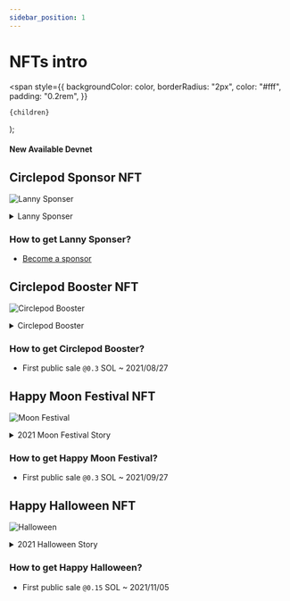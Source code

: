 ```yaml
---
sidebar_position: 1
---
```


# NFTs intro

  <span
    style={{
      backgroundColor: color,
      borderRadius: "2px",
      color: "#fff",
      padding: "0.2rem",
    }}
  >
    {children}
  </span>
);

#### New Available <Highlight color="#25c2a0">Devnet</Highlight>

## Circlepod Sponsor NFT

![Lanny Sponser](/img/nfts/sponsor_lanny.png)

<details>
  <summary>Lanny Sponser</summary>
  <div>
    <summary>
    Lanny came to the big city alone. Although he felt overwhelmed, he was able to gradually settle in the new environment because of the many assistances from the society. It belongs to Lanny's adventure story, which is about to unfold...
</summary>
  </div>
</details>

### How to get **Lanny Sponser**?
- [Become a sponsor](/docs/sponsor)

## Circlepod Booster NFT

![Circlepod Booster](/img/nfts/booster.png)

<details>
<summary>Circlepod Booster</summary>
  <div>
    <summary>
    Lanny accidentally opened the door of Circlepod one day and discovered that he had another name at the Circlepod —  Magellan, which is different from the original world. Everything here will be recorded and sent to the blockchain. Lanny, who has a strong curiosity, or should be called Magellan, decides to check it out after get off work
</summary>
  </div>
</details>

### How to get **Circlepod Booster**?
- First public sale `@0.3` SOL ~ 2021/08/27

## Happy Moon Festival NFT

![Moon Festival](/img/nfts/moon2021.png)

<details>
  <summary>2021 Moon Festival Story</summary>
  <div>
    <summary>
        The sunset gradually fell, the moon outside gradually climbed, and the cool wind blew gently. Lanny, Teddy and Massee are discussing what they are doing at the Orange Holiday Hotel.

"What is Yutu doing on the moon?" Teddy asked curiously while eating the mooncakes that Massee had just baked.

"It's mochi! If it were me, I would pound mochi," Lanny said firmly.

"I remember the story is to make medicine!" Masse thought.

"I vote for the medicine, because if it's mochi, then Massee will make it for us!" Teddy said with a smile.

"Yeah! Thats' really make sense!" Lanny nodded without thinking. And Massee is smiling shyly.

This is the first Mid-Autumn Festival to come to Orange Holiday Hotel. Although Lanny has just arrived in an unfamiliar environment, but with a partner around him, Lanny always feels very at ease in his heart. What interesting things will happen in the days to come?
</summary>
  </div>
</details>

### How to get **Happy Moon Festival**?
- First public sale `@0.3` SOL ~ 2021/09/27

## Happy Halloween NFT

![Halloween](/img/nfts/halloween2021.png)

<details>
  <summary>2021 Halloween Story</summary>
  <div>
    <summary>
        In order for the Orange Holiday Hostel to operate smoothly, Teddy suggested that Massee uses his best cooking skills to make desserts, and when they participated in the parade on Halloween, three of them promoted the goods of the Orange Holiday together. So Massee set about preparing ideas for Halloween.

Lanny had put on the magician costume he prepared early, and looked forward to the upcoming Halloween parade. Teddy followed. Massee hopes everyone can enjoy the Halloween atmosphere together, so he made a lot of finger biscuits, and wrote the Instagram of Orange Holiday Hostel with chocolate on the fingers, and shared them with the people who participated in the parade.

Parade time and biscuits disappeared quickly, and Massee thoughtfully reserved a snack for both Lanny and Teddy.

"It's so delicious!" Teddy couldn't help but admire. "Where did you learn your cooking skills?"

Can't wait for Massee's response. Suddenly, a child ran over panting. "Pumpkin jam (referring to Massee dressed up as a pumpkin), are there biscuits?" The child looked at Massee expectantly.

Massee looked at the empty basket, frowned in distress, and was about to turn down the kid. Suddenly Lanny said to the kid, "Hey! Let the magician make one for you!"

"Show me magic! The cookies come out!" Lanny put the last finger biscuit in his hand and reached out to the child.

Seeing the children eating with relish, the three of them couldn't help feeling happy.

It was Halloween in 2021. Although the weather is very cold, the warm atmosphere still surrounds these four people.
</summary>
  </div>
</details>

### How to get **Happy Halloween**?
- First public sale `@0.15` SOL ~ 2021/11/05
